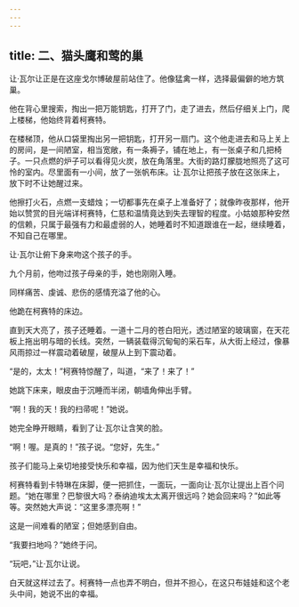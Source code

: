 ```yaml
---
---
---
```

title: 二、猫头鹰和莺的巢
---




让·瓦尔让正是在这座戈尔博破屋前站住了。他像猛禽一样，选择最偏僻的地方筑巢。

他在背心里搜索，掏出一把万能钥匙，打开了门，走了进去，然后仔细关上门，爬上楼梯，他始终背着柯赛特。

在楼梯顶，他从口袋里掏出另一把钥匙，打开另一扇门。这个他走进去和马上关上的房间，是一间陋室，相当宽敞，有一条褥子，铺在地上，有一张桌子和几把椅子。一只点燃的炉子可以看得见火炭，放在角落里。大街的路灯朦胧地照亮了这可怜的室内。尽里面有一小间，放了一张帆布床。让·瓦尔让把孩子放在这张床上，放下时不让她醒过来。

他擦打火石，点燃一支蜡烛；一切都事先在桌子上准备好了；就像昨夜那样，他开始以赞赏的目光端详柯赛特，仁慈和温情竟达到失去理智的程度。小姑娘那种安然的信赖，只属于最强有力和最虚弱的人，她睡着时不知道跟谁在一起，继续睡着，不知自己在哪里。

让·瓦尔让俯下身来吻这个孩子的手。

九个月前，他吻过孩子母亲的手，她也刚刚入睡。

同样痛苦、虔诚、悲伤的感情充溢了他的心。

他跪在柯赛特的床边。

直到天大亮了，孩子还睡着。一道十二月的苍白阳光，透过陋室的玻璃窗，在天花板上拖出明与暗的长线。突然，一辆装载得沉甸甸的采石车，从大街上经过，像暴风雨掠过一样震动着破屋，破屋从上到下震动着。

“是的，太太！”柯赛特惊醒了，叫道，“来了！来了！”

她跳下床来，眼皮由于沉睡而半闭，朝墙角伸出手臂。

“啊！我的天！我的扫帚呢！”她说。

她完全睁开眼睛，看到了让·瓦尔让含笑的脸。

“啊！喔。是真的！”孩子说。“您好，先生。”

孩子们能马上亲切地接受快乐和幸福，因为他们天生是幸福和快乐。

柯赛特看到卡特琳在床脚，便一把抓住，一面玩，一面向让·瓦尔让提出上百个问题。“她在哪里？巴黎很大吗？泰纳迪埃太太离开很远吗？她会回来吗？”如此等等。突然她大声说：“这里多漂亮啊！”

这是一间难看的陋室；但她感到自由。

“我要扫地吗？”她终于问。

“玩吧，”让·瓦尔让说。

白天就这样过去了。柯赛特一点也弄不明白，但并不担心，在这只布娃娃和这个老头中间，她说不出的幸福。